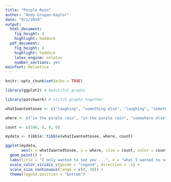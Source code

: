 ```yaml
---
title: "Purple Rain"
author: "Andy Grogan-Kaylor"
date: "9/1/2019"
output:
  html_document: 
    fig_height: 4
    highlight: haddock
  pdf_document:
    fig_height: 4
    highlight: haddock
    latex_engine: xelatex
    number_sections: yes
mainfont: Helvetica
---
```


```r

knitr::opts_chunk$set(echo = TRUE)

```

```r

library(ggplot2) # beautiful graphs

library(patchwork) # stitch graphs together

whatIwantedtosee <- c("laughing", "something else", "laughing", "something else")

where <- c("in the purple rain", "in the purple rain", "somewhere else", "somewhere else")

count <- c(100, 0, 0, 0)

mydata <- tibble::tibble(whatIwantedtosee, where, count)

```

```r

ggplot(mydata, 
       aes(x = whatIwantedtosee, y = where, size = count, color = count)) +
  geom_point() +
  labs(title = "I only wanted to see you ...", x = "what I wanted to see", y = "where") +
  scale_color_viridis_c(guide = "legend", direction = -1) +
  scale_size_continuous(range = c(0, 30)) +
  theme(legend.position = "bottom")

```


